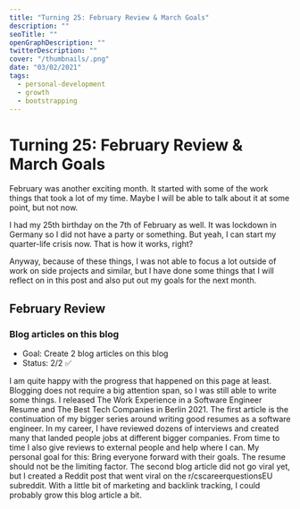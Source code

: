 ```yaml
---
title: "Turning 25: February Review & March Goals"
description: ""
seoTitle: ""
openGraphDescription: ""
twitterDescription: ""
cover: "/thumbnails/.png"
date: "03/02/2021"
tags:
  - personal-development
  - growth
  - bootstrapping
---
```


# Turning 25: February Review & March Goals

February was another exciting month. It started with some of the work things that took a lot of my time. Maybe I will be able to talk about it at some point, but not now.

I had my 25th birthday on the 7th of February as well. It was lockdown in Germany so I did not have a party or something. But yeah, I can start my quarter-life crisis now. That is how it works, right?

Anyway, because of these things, I was not able to focus a lot outside of work on side projects and similar, but I have done some things that I will reflect on in this post and also put out my goals for the next month.

## February Review

### Blog articles on this blog

- Goal: Create 2 blog articles on this blog
- Status: 2/2 ✅

I am quite happy with the progress that happened on this page at least. Blogging does not require a big attention span, so I was still able to write some things. I released The Work Experience in a Software Engineer Resume and The Best Tech Companies in Berlin 2021. The first article is the continuation of my bigger series around writing good resumes as a software engineer. In my career, I have reviewed dozens of interviews and created many that landed people jobs at different bigger companies. From time to time I also give reviews to external people and help where I can. My personal goal for this: Bring everyone forward with their goals. The resume should not be the limiting factor. The second blog article did not go viral yet, but I created a Reddit post that went viral on the r/cscareerquestionsEU subreddit. With a little bit of marketing and backlink tracking, I could probably grow this blog article a bit.
